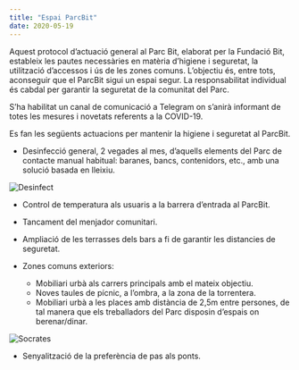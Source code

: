 ```yaml
---
title: "Espai ParcBit"
date: 2020-05-19
---
```


Aquest protocol d’actuació general al Parc Bit, elaborat per la Fundació Bit, estableix les pautes necessàries en matèria d’higiene i seguretat, la utilització d’accessos i ús de les zones comuns. L’objectiu és, entre tots, aconseguir que el ParcBit sigui un espai segur. La responsabilitat individual és cabdal per garantir la seguretat de la comunitat del Parc.

S’ha habilitat un canal de comunicació a Telegram on s’anirà informant de totes les mesures i novetats referents a la COVID-19.

Es fan les següents actuacions per mantenir la higiene i seguretat al ParcBit.

- Desinfecció general, 2 vegades al mes, d’aquells elements del Parc de contacte manual habitual: baranes, bancs, contenidors, etc., amb una solució basada en lleixiu.

![Desinfect](../../src/images/desinfect.png)

- Control de temperatura als usuaris a la barrera d’entrada al ParcBit.
- Tancament del menjador comunitari.
- Ampliació de les terrasses dels bars a fi de garantir les distancies de seguretat.
- Zones comuns exteriors:

  - Mobiliari urbà als carrers principals amb el mateix objectiu.
  - Noves taules de pícnic, a l’ombra, a la zona de la torrentera.
  - Mobiliari urbà a les places amb distància de 2,5m entre persones, de tal manera que els treballadors del Parc disposin d’espais on berenar/dinar.

![Socrates](../../src/images/socrates.jpg)

- Senyalització de la preferència de pas als ponts.
